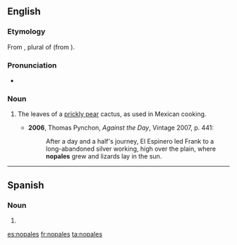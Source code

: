 ==English==

===Etymology===
From {{etyl|es|en}} {{term|nopales|lang=es}}, plural of {{term|nopal|lang=es}} (from {{etyl|nah|en}}).

===Pronunciation===
* {{a|UK}} {{IPA|/nəʊˈpɑːlɛz/}}

===Noun===
{{en-plural noun}}

# {{context|plurale tantum|lang=en}} The leaves of a [[prickly pear]] cactus, as used in Mexican cooking.
#* '''2006''', Thomas Pynchon, ''Against the Day'', Vintage 2007, p. 441:
#*: After a day and a half's journey, El Espinero led Frank to a long-abandoned silver working, high over the plain, where '''nopales''' grew and lizards lay in the sun.

----

==Spanish==

===Noun===
{{head|es|noun form}} {{m-p}}

# {{plural of|nopal|lang=es|nocat=1}}

[[es:nopales]]
[[fr:nopales]]
[[ta:nopales]]